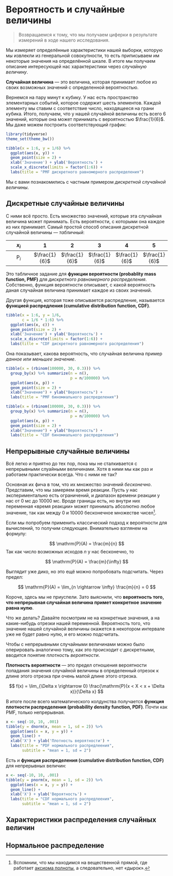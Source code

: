 # Вероятность и случайные величины {#prob}

\newcommand{\prob}{\mathrm{P}}

> Возвращаемся к тому, что мы получаем циферки в результате измерений в ходе нашего исследования.

Мы измеряет определённые характеристики нашей выборки, которую мы извлекли из генеральной совокупности, то есть приписываем им некоторые значения на определённой шкале. В итоге мы получаем описание интересующей нас характеристики через *случайную величину*.

**Случайная величина** --- это величина, которая принимает любое из своих возможных значений с определенной вероятностью.

Вернемся на пару минут к кубику. У нас есть пространство элементарных событий, которое содержит шесть элементов. Каждой элементу мы ставим с соответствие число, находящееся на грани кубика. Итого, получаем, что у нашей случайной величины есть всего 6 значений, которые она может принимать с вероятностью $\frac{1}{6}$. Мы даже можем построить соответствующий график:

```r
library(tidyverse)
theme_set(theme_bw())
```

```r
tibble(x = 1:6, y = 1/6) %>% 
  ggplot(aes(x, y)) +
  geom_point(size = 2) +
  xlab('Значение') + ylab('Вероятность') +
  scale_x_discrete(limits = factor(1:6)) +
  labs(title = "PMF дискретного равномерного распределения")
```

Мы с вами познакомились с частным примером *дискретной случайной величины*.


## Дискретные случайные величины

С ними всё просто. Есть множество значений, которые эта случайная величина может принимать. Есть вероятности, с которыми она каждое из них принимает. Самый простой способ описания дискретной случайной величины --- *табличный*:

|$x_i$|1|2|3|4|5|6|
|:-:|:-:|:-:|:-:|:-:|:-:|
|$\prob_i$|$\frac{1}{6}$|$\frac{1}{6}$|$\frac{1}{6}$|$\frac{1}{6}$|$\frac{1}{6}$|$\frac{1}{6}$|

Это табличное задание для **функции вероятности (probablity mass function, PMF)** для *дискретного равномерного распределения*. Собственно, функция вероятности описывает, с какой вероятность даная случайная величина принимает каждое из своих значений.

Другая функция, которая тоже описывается распредление, называется **функцией распредления (cumulative distribution function, CDF)**.

```r
tibble(x = 1:6, y = 1/6,
       c = 1/6 * 1:6) %>% 
  ggplot(aes(x, c)) +
  geom_point(size = 2) +
  xlab('Значение') + ylab('Вероятность') +
  scale_x_discrete(limits = factor(1:6)) +
  labs(title = "CDF дискретного равномерного распределения")
```
Она показывает, какова вероятность, что случайная величина пример *данное или меньшее значение*.


```r
tibble(x = (rbinom(100000, 30, 0.3))) %>% 
  group_by(x) %>% summarize(n = n(),
                            p = n/100000) %>% 
  ggplot(aes(x, p)) + 
  geom_point(size = 2) +
  xlab("Значение") + ylab("Вероятность") +
  labs(title = "PMF биномиального распределения")
```

```r

tibble(x = (rbinom(100000, 30, 0.3))) %>% 
  group_by(x) %>% summarize(n = n(),
                            p = n/100000) %>% 
  ggplot(aes(x, p)) + 
  geom_point(size = 2) +
  xlab("Значение") + ylab("Вероятность") +
  labs(title = "CDF биномиального распределения")
```



## Непрерывные случайные величины

Всё легко и приятно до тех пор, пока мы не сталкивается с непрерывными слуайными величинами. Хотя в ними мы как раз и работаем практически всегда. Что с ними не так?

Основная их фича в том, что их множество значений *бесконечно*. Представим, что мы замеряем время реакции. Пусть у нас экспериментально есть ограничений, и диапазон времени реакции у нас от 0 мс до 10000 мс. Вроде границы есть, но внутри них переменная «время реакции» может принимать абсолютно любое значение, так как между 0 и 10000 бесконечное множестве чисел[^2].

[^2]: Вспомним, что мы находимся на вещественной прямой, где работает [аксиома полноты](https://ru.wikipedia.org/wiki/Непрерывность_множества_действительных_чисел), а следовательно, нет «дырок».

Если мы попробуем применить классический подход к вероятности для вычислений, то получим следующее. Внимательно взглянем на формулу:

$$
\prob (A) = \frac{m}{n}
$$
Так как число возможных исходов $n$ у нас бесконечно, то

$$
\prob (A) = \frac{m}{\infty}
$$

Выглядит уже дико, но это ещё можно попробовать подсчитать. Через предел:

$$
\prob (A) = \lim_{n \rightarrow \infty} \frac{m}{n} = 0
$$

Короче, здесь мы не приуспели. Зато выяснили, что **вероятность того, что непрерывная случайная величина примет конкретное значение равна нулю**.

Что же делать? Давайте посмотрим не на конкретные значения, а на какие-нибудь отрезки нашей переменной. Вероятность того, что значение нашей случайной величины окажется в некотором интервале уже не будет равно нулю, и его можно подсчитать.

Чтобы с непрерывными случайными величинами можно было оперировать аналогично тому, как это происходит с дискретными, вводится понятие *плотность вероятности*.

**Плотность вероятности** --- это предел отношения вероятности попадания значения случайной величины в определенный отрезок к длине этого отрезка при очень малой длине этого отрезка.

$$
f(x) = \lim_{\Delta x \rightarrow 0} \frac{\prob (x < X < x + \Delta x)}{\Delta x}
$$

В итоге после всего математического колдунства получается **функция плотности распределения (probability density function, PDF)**. Почти как PMF, только непрерывная.

```r
x <- seq(-10, 10, .001)
tibble(y = dnorm(x, mean = 1, sd = 2)) %>% 
  ggplot(aes(x = x, y = y)) +
  geom_line() +
  xlab('X') + ylab('Плотность вероятности') +
  labs(title = "PDF нормального распредлеения",
       subtitle = "mean = 1, sd = 2")
```

Есть и **функция распределения (cumulative distribution function, CDF)** для непрерывных величин:

```r
x <- seq(-10, 10, .001)
tibble(y = pnorm(x, mean = 1, sd = 2)) %>% 
  ggplot(aes(x = x, y = y)) +
  geom_line() +
  xlab('X') + ylab('Вероятность') +
  labs(title = "CDF нормального распредлеения",
       subtitle = "mean = 1, sd = 2")
```

## Характеристики распределения случайных величин {#moments_distributions}

## Нормальное распределение {#normal_distribution}

